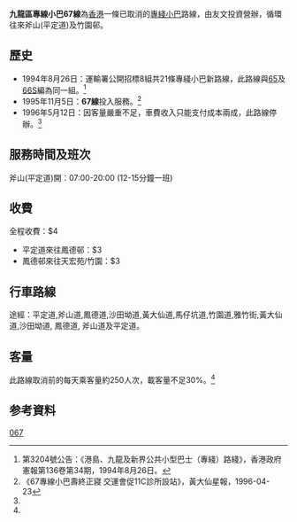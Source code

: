 {{Infobox Bus Route
| image =
| number = 九龍專線小巴67線
| operator = 友文投資
| garage =
| length =6.5公里<ref name="route" />
| time = 
| start = 斧山(平定道)
| via =鳳德邨、黃大仙上邨
| end =竹園
| level = 07:00-20:00
| frequency = 12至15分鐘
| Other_route = 
| vehicle=
| Fare = $4
| Section_Fare1 = 鳳德邨來往天宏苑/竹園：$3
| Section_Fare2 = 平定道來往鳳德邨：$3
| compete = [[九龍巴士11C線|九龍巴士11C線]]
| bgcolor = green
| fontcolor = #00FF00
}}

'''九龍區專線小巴67線'''為[[香港|香港]]一條已取消的[[專綫小巴|專綫小巴]]路線，由友文投資營辦，循環往來斧山(平定道)及竹園邨。
==歷史==
* 1994年8月26日：運輸署公開招標8組共21條專綫小巴新路線，此路線與[[九龍區專線小巴65線|65]]及[[九龍區專線小巴66S線|66S]]編為同一組。<ref name="route">第3204號公告：《港島、九龍及新界公共小型巴士（專綫）路綫》，香港政府憲報第136卷第34期，1994年8月26日。</ref>
*1995年11月5日：'''67線'''投入服務。<ref name="news">《67專線小巴壽終正寢 交運會促11C診所設站》，黃大仙星報，1996-04-23</ref>
*1996年5月12日：因客量嚴重不足，車費收入只能支付成本兩成，此路線停辦。<ref name="news" />

==服務時間及班次==
斧山(平定道)開：07:00-20:00 (12-15分鐘一班)
==收費==
全程收費：$4
*平定道來往鳳德邨：$3
*鳳德邨來往天宏苑/竹園：$3

==行車路線==
途經：平定道,斧山道,鳳德道,沙田坳道,黃大仙道,馬仔坑道,竹園道,雅竹街,黃大仙道,沙田坳道, 鳳德道, 斧山道及平定道。

==客量==
此路線取消前的每天乘客量約250人次，載客量不足30%。<ref name="news" />

==参考資料==
{{references}}

{{DEFAULTSORT:067}}
[[Category:已取消小巴路線|067]]